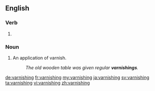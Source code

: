 ==English==

===Verb===
{{head|en|present participle}}

# {{present participle of|varnish|lang=en|nocat=1}}

===Noun===
{{en-noun}}

# An application of varnish.
#: ''The old wooden table was given regular '''varnishings'''.''

[[de:varnishing]]
[[fr:varnishing]]
[[my:varnishing]]
[[ja:varnishing]]
[[sv:varnishing]]
[[ta:varnishing]]
[[vi:varnishing]]
[[zh:varnishing]]